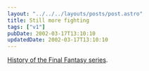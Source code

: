 ```yaml
---
layout: "../../../layouts/posts/post.astro"
title: Still more fighting
tags: ["v1"]
pubDate: 2002-03-17T13:10:10
updatedDate: 2002-03-17T13:10:10
---
```


[History of the Final Fantasy series][1].

[1]: http://www.videogames.com/features/universal/finalfantasy_hs/
